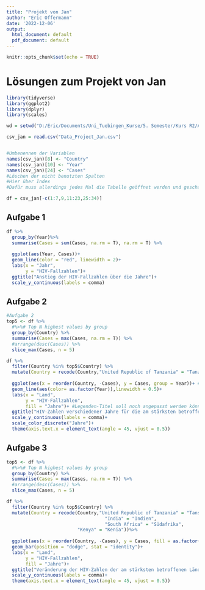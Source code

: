 ```yaml
---
title: "Projekt von Jan"
author: "Eric Offermann"
date: '2022-12-06'
output:
  html_document: default
  pdf_document: default
---
```



```r
knitr::opts_chunk$set(echo = TRUE)
```
# Lösungen zum Projekt von Jan


```r
library(tidyverse)
library(ggplot2)
library(dplyr)
library(scales)

wd = setwd("D:/Eric/Documents/Uni_Tuebingen_Kurse/5. Semester/Kurs R2/Aufgabe_1/Advanced-data-processing-with-R/Projects/jan-boethling")

csv_jan = read.csv("Data_Project_Jan.csv")


#Umbenennen der Variablen
names(csv_jan)[8] <- "Country"
names(csv_jan)[10] <- "Year"
names(csv_jan)[24] <- "Cases"
#Löschen der nicht benutzten Spalten
#Hier über Index
#Dafür muss allerdings jedes Mal die Tabelle geöffnet werden und geschaut werden an welcher Stelle die Column ist

df = csv_jan[-c(1:7,9,11:23,25:34)]
```

## Aufgabe 1

```r
df %>%
  group_by(Year)%>%
  summarise(Cases = sum(Cases, na.rm = T), na.rm = T) %>%
  
  ggplot(aes(Year, Cases))+
  geom_line(color = "red", linewidth = 2)+
  labs(x = "Jahr",
       y = "HIV-Fallzahlen")+
  ggtitle("Anstieg der HIV-Fallzahlen über die Jahre")+
  scale_y_continuous(labels = comma)
```

## Aufgabe 2

```r
#Aufgabe 2
top5 <- df %>% 
  #%>%# Top N highest values by group
  group_by(Country) %>%
  summarise(Cases = max(Cases, na.rm = T)) %>%
  #arrange(desc(Cases)) %>% 
  slice_max(Cases, n = 5)

df %>%
  filter(Country %in% top5$Country) %>%
  mutate(Country = recode(Country,"United Republic of Tanzania" = "Tanzania"))%>%
  
  ggplot(aes(x = reorder(Country, -Cases), y = Cases, group = Year))+ #Ziel: Hier keine Colorscale sondern normale Farbzuweisung pro Jahr
  geom_line(aes(color= as.factor(Year)),linewidth = 0.5)+
  labs(x = "Land",
       y = "HIV-Fallzahlen",
       fill = "Jahre")+ #Legenden-Titel soll noch angepasst werden können
  ggtitle("HIV-Zahlen verschiedener Jahre für die am stärksten betroffenen Länder")+
  scale_y_continuous(labels = comma)+
  scale_color_discrete("Jahre")+
  theme(axis.text.x = element_text(angle = 45, vjust = 0.5))

```

## Aufgabe 3

```r

top5 <- df %>% 
  #%>%# Top N highest values by group
  group_by(Country) %>%
  summarise(Cases = max(Cases, na.rm = T)) %>%
  #arrange(desc(Cases)) %>% 
  slice_max(Cases, n = 5)

df %>%
  filter(Country %in% top5$Country) %>%
  mutate(Country = recode(Country,"United Republic of Tanzania" = "Tansania",
                                    "India" = "Indien",
                                    "South Africa" = "Südafrika",
                          "Kenya" = "Kenia"))%>%
  
  ggplot(aes(x = reorder(Country, -Cases), y = Cases, fill = as.factor(Year)))+
  geom_bar(position = "dodge", stat = "identity")+
  labs(x = "Land",
       y = "HIV-Fallzahlen",
       fill = "Jahre")+ 
  ggtitle("Veränderung der HIV-Zahlen der am stärksten betroffenen Länder")+
  scale_y_continuous(labels = comma)+
  theme(axis.text.x = element_text(angle = 45, vjust = 0.5))

  
```


